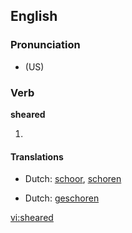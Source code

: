 ==English==

===Pronunciation===
*{{IPA|/'ʃiɻd/}} (US)

===Verb===
'''sheared'''

# {{past of| to [[shear]]}}

====Translations====
{{trans-top|past tense of shear}}
*Dutch: [[schoor]], [[schoren]]
{{trans-mid}}
{{trans-bottom}}
{{trans-top|past participle of shear}}
*Dutch: [[geschoren]]
{{trans-mid}}
{{trans-bottom}}

[[vi:sheared]]